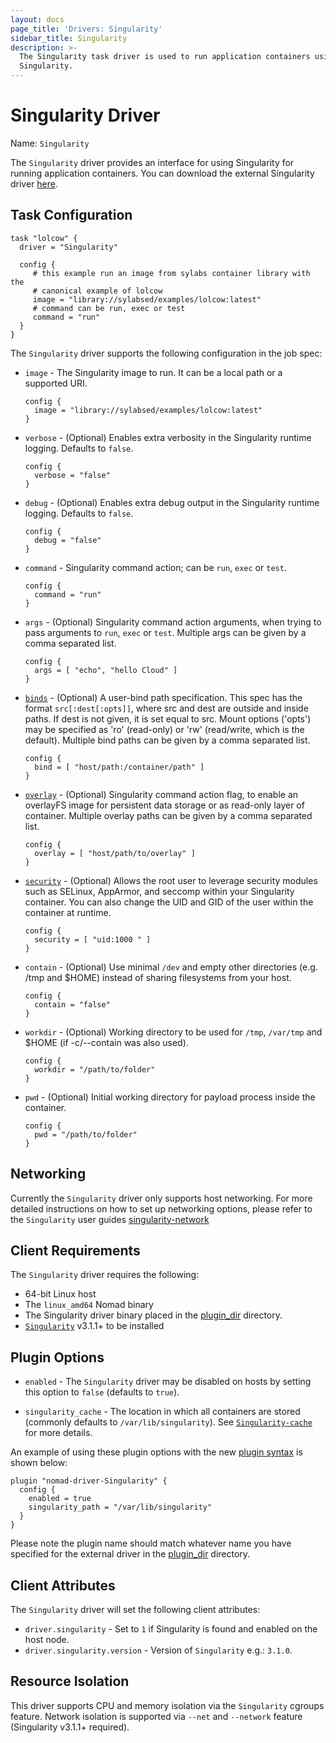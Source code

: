 ```yaml
---
layout: docs
page_title: 'Drivers: Singularity'
sidebar_title: Singularity
description: >-
  The Singularity task driver is used to run application containers using
  Singularity.
---
```


# Singularity Driver

Name: `Singularity`

The `Singularity` driver provides an interface for using Singularity for running application
containers. You can download the external Singularity driver [here][singularity-driver].

## Task Configuration

```hcl
task "lolcow" {
  driver = "Singularity"

  config {
     # this example run an image from sylabs container library with the
     # canonical example of lolcow
     image = "library://sylabsed/examples/lolcow:latest"
     # command can be run, exec or test
     command = "run"
  }
}
```

The `Singularity` driver supports the following configuration in the job spec:

- `image` - The Singularity image to run. It can be a local path or a supported URI.

  ```hcl
  config {
    image = "library://sylabsed/examples/lolcow:latest"
  }
  ```

- `verbose` - (Optional) Enables extra verbosity in the Singularity runtime logging.
  Defaults to `false`.

  ```hcl
  config {
    verbose = "false"
  }
  ```

- `debug` - (Optional) Enables extra debug output in the Singularity runtime
  logging. Defaults to `false`.

  ```hcl
  config {
    debug = "false"
  }
  ```

- `command` - Singularity command action; can be `run`, `exec` or `test`.

  ```hcl
  config {
    command = "run"
  }
  ```

- `args` - (Optional) Singularity command action arguments, when trying to pass arguments to `run`, `exec` or `test`.
  Multiple args can be given by a comma separated list.

  ```hcl
  config {
    args = [ "echo", "hello Cloud" ]
  }
  ```

- [`binds`][bind] - (Optional) A user-bind path specification. This spec has the format `src[:dest[:opts]]`, where src and
  dest are outside and inside paths. If dest is not given, it is set equal to src.
  Mount options ('opts') may be specified as 'ro' (read-only) or 'rw' (read/write, which
  is the default). Multiple bind paths can be given by a comma separated list.

  ```hcl
  config {
    bind = [ "host/path:/container/path" ]
  }
  ```

- [`overlay`][overlay] - (Optional) Singularity command action flag, to enable an overlayFS image for persistent data
  storage or as read-only layer of container. Multiple overlay paths can be given by a comma separated list.

  ```hcl
  config {
    overlay = [ "host/path/to/overlay" ]
  }
  ```

- [`security`][security] - (Optional) Allows the root user to leverage security modules such as
  SELinux, AppArmor, and seccomp within your Singularity container.
  You can also change the UID and GID of the user within the container at runtime.

  ```hcl
  config {
    security = [ "uid:1000 " ]
  }
  ```

- `contain` - (Optional) Use minimal `/dev` and empty other directories (e.g. /tmp and \$HOME) instead of sharing filesystems from your host.

  ```hcl
  config {
    contain = "false"
  }
  ```

- `workdir` - (Optional) Working directory to be used for `/tmp`, `/var/tmp` and \$HOME (if -c/--contain was also used).

  ```hcl
  config {
    workdir = "/path/to/folder"
  }
  ```

- `pwd` - (Optional) Initial working directory for payload process inside the container.

  ```hcl
  config {
    pwd = "/path/to/folder"
  }
  ```

## Networking

Currently the `Singularity` driver only supports host networking. For more detailed instructions on how to set up networking options, please refer to the `Singularity` user guides [singularity-network]

## Client Requirements

The `Singularity` driver requires the following:

- 64-bit Linux host
- The `linux_amd64` Nomad binary
- The Singularity driver binary placed in the [plugin_dir][plugin_dir] directory.
- [`Singularity`][singularity] v3.1.1+ to be installed

## Plugin Options<a id="plugin_options"></a>

- `enabled` - The `Singularity` driver may be disabled on hosts by setting this option to `false` (defaults to `true`).

- `singularity_cache` - The location in which all containers are stored (commonly defaults to `/var/lib/singularity`). See [`Singularity-cache`][singularity-cache] for more details.

An example of using these plugin options with the new [plugin
syntax][plugin] is shown below:

```hcl
plugin "nomad-driver-Singularity" {
  config {
    enabled = true
    singularity_path = "/var/lib/singularity"
  }
}
```

Please note the plugin name should match whatever name you have specified for the external driver in the [plugin_dir][plugin_dir] directory.

## Client Attributes

The `Singularity` driver will set the following client attributes:

- `driver.singularity` - Set to `1` if Singularity is found and enabled on the host node.
- `driver.singularity.version` - Version of `Singularity` e.g.: `3.1.0`.

## Resource Isolation

This driver supports CPU and memory isolation via the `Singularity` cgroups feature. Network
isolation is supported via `--net` and `--network` feature (Singularity v3.1.1+ required).

[singularity-driver]: https://github.com/sylabs/nomad-driver-singularity
[singularity_man]: https://linuxcontainers.org/Singularity/manpages/man5/Singularity.container.conf.5.html#lbAM
[plugin]: /docs/configuration/plugin
[plugin_dir]: /docs/configuration#plugin_dir
[plugin-options]: #plugin_options
[singularity]: https://github.com/sylabs/singularity
[singularity-cache]: https://www.sylabs.io/guides/3.1/user-guide/appendix.html#c
[bind]: https://www.sylabs.io/guides/3.1/user-guide/bind_paths_and_mounts.html
[security]: https://www.sylabs.io/guides/3.1/user-guide/security_options.html
[overlay]: https://www.sylabs.io/guides/3.1/user-guide/persistent_overlays.html
[singularity-network]: https://www.sylabs.io/guides/3.1/user-guide/networking.html
